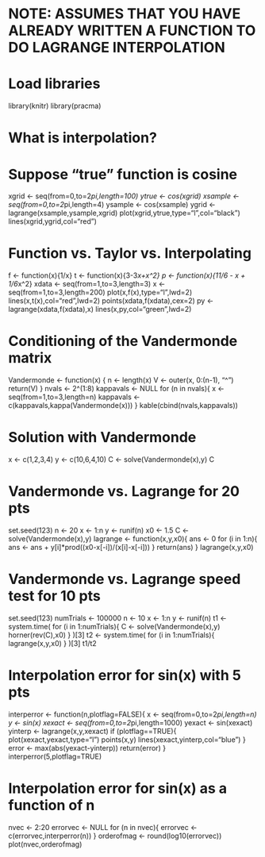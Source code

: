 # NOTE: ASSUMES THAT YOU HAVE ALREADY WRITTEN A FUNCTION TO DO LAGRANGE INTERPOLATION

# Load libraries
library(knitr)
library(pracma)

# What is interpolation?
# Suppose "true" function is cosine
xgrid <- seq(from=0,to=2*pi,length=100)
ytrue <- cos(xgrid)
xsample <- seq(from=0,to=2*pi,length=4)
ysample <- cos(xsample)
ygrid <- lagrange(xsample,ysample,xgrid)
plot(xgrid,ytrue,type="l",col="black")
lines(xgrid,ygrid,col="red")

# Function vs. Taylor vs. Interpolating
f <- function(x){1/x}
t <- function(x){3-3*x+x^2}
p <- function(x){11/6 - x + 1/6*x^2}
xdata <- seq(from=1,to=3,length=3)
x <- seq(from=1,to=3,length=200)
plot(x,f(x),type="l",lwd=2)
lines(x,t(x),col="red",lwd=2)
points(xdata,f(xdata),cex=2)
py <- lagrange(xdata,f(xdata),x)
lines(x,py,col="green",lwd=2)

# Conditioning of the Vandermonde matrix
Vandermonde <- function(x) {
  n <- length(x)
  V <- outer(x, 0:(n-1), "^")
  return(V)
}
nvals <- 2^(1:8)
kappavals <- NULL
for (n in nvals){
  x <- seq(from=1,to=3,length=n)
  kappavals <- c(kappavals,kappa(Vandermonde(x)))
}
kable(cbind(nvals,kappavals))

# Solution with Vandermonde
x <- c(1,2,3,4)
y <- c(10,6,4,10)
C <- solve(Vandermonde(x),y)
C

# Vandermonde vs. Lagrange for 20 pts
set.seed(123)
n <- 20
x <- 1:n
y <- runif(n)
x0 <- 1.5
C <- solve(Vandermonde(x),y)
lagrange <- function(x,y,x0){
  ans <- 0
  for (i in 1:n){
    ans <- ans + y[i]*prod((x0-x[-i])/(x[i]-x[-i]))
  }
  return(ans)
}
lagrange(x,y,x0)

# Vandermonde vs. Lagrange speed test for 10 pts
set.seed(123)
numTrials <- 100000
n <- 10
x <- 1:n
y <- runif(n)
t1 <- system.time(
  for (i in 1:numTrials){
    C <- solve(Vandermonde(x),y)
    horner(rev(C),x0)
  }
)[3]
t2 <- system.time(
  for (i in 1:numTrials){
    lagrange(x,y,x0)
  }
)[3]
t1/t2

# Interpolation error for sin(x) with 5 pts
interperror <- function(n,plotflag=FALSE){
  x <- seq(from=0,to=2*pi,length=n)
  y <- sin(x)
  xexact <- seq(from=0,to=2*pi,length=1000)
  yexact <- sin(xexact)
  yinterp <- lagrange(x,y,xexact)
  if (plotflag==TRUE){
    plot(xexact,yexact,type="l")
    points(x,y)
    lines(xexact,yinterp,col="blue")
  }
  error  <- max(abs(yexact-yinterp))
  return(error)
}
interperror(5,plotflag=TRUE)

# Interpolation error for sin(x) as a function of n
nvec <- 2:20
errorvec <- NULL
for (n in nvec){
  errorvec <- c(errorvec,interperror(n))
}
orderofmag <- round(log10(errorvec))
plot(nvec,orderofmag)
